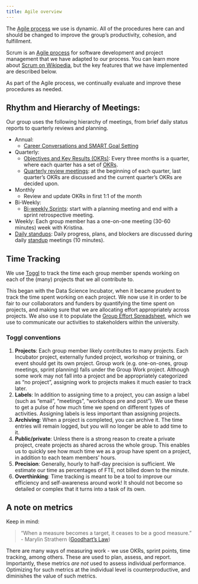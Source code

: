 ```yaml
---
title: Agile overview
---
```


The [Agile process](https://en.wikipedia.org/wiki/Agile_software_development) we use is dynamic.
All of the procedures here can and should be changed to improve the group's productivity, cohesion, and fulfillment.

Scrum is an [Agile process](https://en.wikipedia.org/wiki/Agile_software_development) for software development and project management that we have adapted to our process.
You can learn more about [Scrum on Wikipedia](https://en.wikipedia.org/wiki/Scrum_%28software_development%29), but the key features that we have implemented are described below.

As part of the Agile process, we continually evaluate and improve these procedures as needed.

## Rhythm and Hierarchy of Meetings:

Our group uses the following hierarchy of meetings, from brief daily status reports to quarterly reviews and planning.

-   Annual:
    -   [Career Conversations and SMART Goal Setting](annual-reviews.qmd)
-   Quarterly:
    -   [Objectives and Key Results (OKRs)](quarterly-meetings.qmd#quarterly-review-meetings): Every three months is a quarter, where each quarter has a set of [OKRs](quarterly-meetings.qmd#okrs-objectives-and-key-results).
    -   [Quarterly review meetings](quarterly-meetings.qmd#okrs-objectives-and-key-results): at the beginning of each quarter, last quarter's OKRs are discussed and the current quarter's OKRs are decided upon.
-   Monthly
    -   Review and update OKRs in first 1:1 of the month
-   Bi-Weekly:
    -   [Bi-weekly Sprints](sprint-planning.qmd): start with a planning meeting and end with a sprint retrospective meeting.
-   Weekly: Each group member has a one-on-one meeting (30-60 minutes) week with Kristina.
-   [Daily standups](regular-meetings.qmd#standups): Daily progress, plans, and blockers are discussed during daily [standup](regular-meetings.qmd#standups) meetings (10 minutes).

## Time Tracking

We use [Toggl](https://track.toggl.com) to track the time each group member spends working on each of the (many) projects that we all contribute to.

This began with the Data Science Incubator, when it became prudent to track the time spent working on each project.
We now use it in order to be fair to our collaborators and funders by quantifying the time spent on projects, and making sure that we are allocating effort appropriately across projects.
We also use it to populate the [Group Effort Spreadsheet](impact.qmd#where-to-track-enagements), which we use to communicate our activities to stakeholders within the university.

### Toggl conventions

1.  **Projects**: Each group member likely contributes to many projects. Each Incubator project, externally funded project, workshop or training, or event should get its own project. Group work (e.g. one-on-ones, group meetings, sprint planning) falls under the Group Work project. Although some work may not fall into a project and be appropriately categorized as "no project", assigning work to projects makes it much easier to track later.
2.  **Labels**: In addition to assigning time to a project, you can assign a label (such as "email", "meetings", "workshops pre and post"). We use these to get a pulse of how much time we spend on different types of activities. Assigning labels is less important than assigning projects.
3.  **Archiving**: When a project is completed, you can archive it. The time entries will remain logged, but you will no longer be able to add time to it.
4.  **Public/private**: Unless there is a strong reason to create a private project, create projects as shared across the whole group. This enables us to quickly see how much time we as a group have spent on a project, in addition to each team members' hours.
5.  **Precision**: Generally, hourly to half-day precision is sufficient. We estimate our time as percentages of FTE, not billed down to the minute.
6.  **Overthinking**: Time tracking is meant to be a tool to improve our efficiency and self-awareness around work! It should not become so detailed or complex that it turns into a task of its own.

## A note on metrics

Keep in mind:

> "When a measure becomes a target, it ceases to be a good measure." - Marylin Strathern ([Goodhart's Law](https://en.wikipedia.org/wiki/Goodhart%27s_law))

There are many ways of measuring work - we use OKRs, sprint points, time tracking, among others.
These are used to plan, assess, and report.
Importantly, these metrics *are not* used to assess individual performance.
Optimizing for such metrics at the individual level is counterproductive, and diminishes the value of such metrics.
